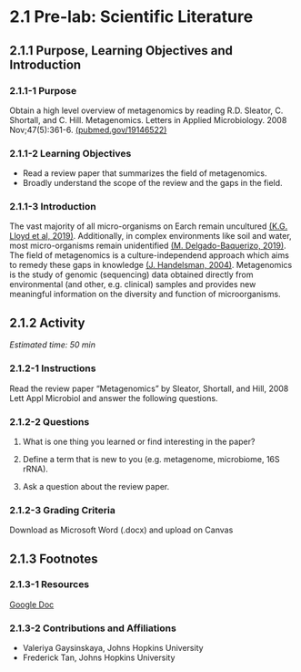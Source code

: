 # 2.1 Pre-lab: Scientific Literature {-}

## 2.1.1 Purpose, Learning Objectives and Introduction {-}

### 2.1.1-1 Purpose {-}

Obtain a high level overview of metagenomics by reading
R.D. Sleator, C. Shortall, and C. Hill.  Metagenomics.  Letters in Applied Microbiology. 2008 Nov;47(5):361-6. [(pubmed.gov/19146522)](http://pubmed.gov/19146522)

### 2.1.1-2 Learning Objectives {-}

- Read a review paper that summarizes the field of metagenomics.
- Broadly understand the scope of the review and the gaps in the field. 

### 2.1.1-3 Introduction {-}

The vast majority of all micro-organisms on Earch remain uncultured [(K.G. Lloyd et al, 2019)](https://journals.asm.org/doi/10.1128/msystems.00055-18). Additionally, in complex environments like soil and water, most micro-organisms remain unidentified [(M. Delgado-Baquerizo, 2019)](https://doi.org/10.1038/s41396-019-0405-0). The field of metagenomics is a culture-independend approach which aims to remedy these gaps in knowledge [(J. Handelsman, 2004)](https://pubmed.ncbi.nlm.nih.gov/15590779/). Metagenomics is the study of genomic (sequencing) data obtained directly from environmental (and other, e.g. clinical) samples and provides new meaningful information on the diversity and function of microorganisms.


## 2.1.2 Activity {-}

*Estimated time: 50 min*

### 2.1.2-1 Instructions {-}

Read the review paper “Metagenomics” by Sleator, Shortall, and Hill, 2008 Lett Appl Microbiol and answer the following questions.

### 2.1.2-2 Questions {-}

1. What is one thing you learned or find interesting in the paper?

2. Define a term that is new to you (e.g. metagenome, microbiome, 16S rRNA).

3. Ask a question about the review paper.

### 2.1.2-3 Grading Criteria {-}

Download as Microsoft Word (.docx) and upload on Canvas


## 2.1.3 Footnotes {-}

### 2.1.3-1 Resources {-}

[Google Doc](https://docs.google.com/document/d/1-ruTySaAnSE-_5d6_LTdre4UmmUAx6TxMrTYBW-f3jQ/edit?usp=sharing)

### 2.1.3-2 Contributions and Affiliations {-}

- Valeriya Gaysinskaya, Johns Hopkins University
- Frederick Tan, Johns Hopkins University


